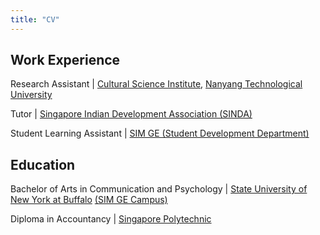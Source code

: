```yaml
---
title: "CV"
---
```


## Work Experience

Research Assistant | [Cultural Science Institute](https://deonlabblog.com/), [Nanyang Technological University](http://research.ntu.edu.sg/Pages/index.aspx)

Tutor | [Singapore Indian Development Association (SINDA)](https://www.sinda.org.sg/education/lynn/)

Student Learning Assistant | [SIM GE (Student Development Department)](http://www.simge.edu.sg/gePortalWeb/appmanager/web/default?_nfpb=true&_st=&_pageLabel=pgDetailedPage&fid=Student_Learning_Centre_Drop_in_sessions&contentID=SIM007886)

## Education

Bachelor of Arts in Communication and Psychology | [State University of New York at Buffalo](https://www.buffalo.edu/) [(SIM GE Campus)](https://arts-sciences.buffalo.edu/psychology/undergraduate/singapore-program.html)
    
Diploma in Accountancy | [Singapore Polytechnic](https://www.sp.edu.sg/)